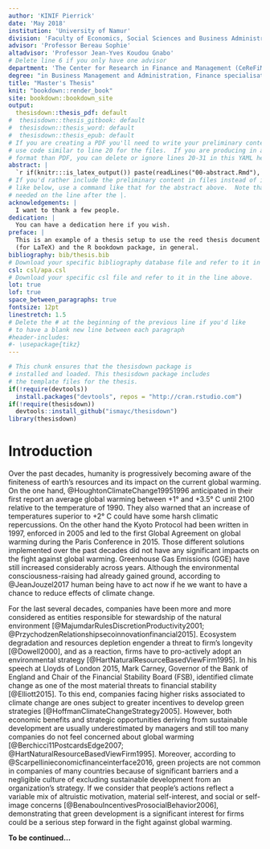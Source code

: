 ```yaml
---
author: 'KINIF Pierrick'
date: 'May 2018'
institution: 'University of Namur'
division: 'Faculty of Economics, Social Sciences and Business Administration'
advisor: 'Professor Bereau Sophie'
altadvisor: 'Professor Jean-Yves Koudou Gnabo'
# Delete line 6 if you only have one advisor
department: 'The Center for Research in Finance and Management (CeReFiM)'
degree: "in Business Management and Administration, Finance specialisation"
title: "Master's Thesis"
knit: "bookdown::render_book"
site: bookdown::bookdown_site
output: 
  thesisdown::thesis_pdf: default
#  thesisdown::thesis_gitbook: default
#  thesisdown::thesis_word: default
#  thesisdown::thesis_epub: default
# If you are creating a PDF you'll need to write your preliminary content here or
# use code similar to line 20 for the files.  If you are producing in a different
# format than PDF, you can delete or ignore lines 20-31 in this YAML header.
abstract: |
  `r if(knitr:::is_latex_output()) paste(readLines("00-abstract.Rmd"), collapse = '\n  ')`
# If you'd rather include the preliminary content in files instead of inline
# like below, use a command like that for the abstract above.  Note that a tab is 
# needed on the line after the |.
acknowledgements: |
  I want to thank a few people.
dedication: |
  You can have a dedication here if you wish. 
preface: |
  This is an example of a thesis setup to use the reed thesis document class
  (for LaTeX) and the R bookdown package, in general.
bibliography: bib/thesis.bib
# Download your specific bibliography database file and refer to it in the line above.
csl: csl/apa.csl
# Download your specific csl file and refer to it in the line above.
lot: true
lof: true
space_between_paragraphs: true
fontsize: 12pt
linestretch: 1.5
# Delete the # at the beginning of the previous line if you'd like
# to have a blank new line between each paragraph
#header-includes:
#- \usepackage{tikz}
---
```


<!--
Above is the YAML (YAML Ain't Markup Language) header that includes a lot of metadata used to produce the document.  Be careful with spacing in this header!

If you'd prefer to not include a Dedication, for example, simply delete lines 17 and 18 above or add a # before them to comment them out.  If you have other LaTeX packages you would like to include, delete the # before header-includes and list the packages after hyphens on new lines.

If you'd like to include a comment that won't be produced in your resulting file enclose it in a block like this.
-->

<!--
If you receive a duplicate label error after knitting, make sure to delete the index.Rmd file and then knit again.
-->

```r
# This chunk ensures that the thesisdown package is
# installed and loaded. This thesisdown package includes
# the template files for the thesis.
if(!require(devtools))
  install.packages("devtools", repos = "http://cran.rstudio.com")
if(!require(thesisdown))
  devtools::install_github("ismayc/thesisdown")
library(thesisdown)
```

<!-- You'll need to include the order that you'd like Rmd files to appear in the _bookdown.yml file for
PDF files and also delete the # before rmd_files: there.  You'll want to not include 00(two-hyphens)prelim.Rmd
and 00-abstract.Rmd since they are handled in the YAML above differently for the PDF version.
-->


# Introduction {-}

Over the past decades, humanity is progressively becoming aware of the finiteness of earth’s resources and its impact on the current global warming. On the one hand, @HoughtonClimateChange19951996 anticipated in their first report an average global warming between +1° and +3.5° C until 2100 relative to the temperature of 1990. They also warned that an increase of temperatures superior to +2° C could have some harsh climatic repercussions. On the other hand the Kyoto Protocol had been written in 1997, enforced in 2005 and led to the first Global Agreement on global warming during the Paris Conference in 2015. Those different solutions implemented over the past decades did not have any significant impacts on the fight against global warming. Greenhouse Gas Emissions (GGE) have still increased considerably across years. Although the environmental consciousness-raising had already gained ground, according to @JeanJouzel2017 human being have to act now if he we want to have a chance to reduce effects of climate change. 

For the last several decades, companies have been more and more considered as entities responsible for stewardship of the natural environment [@MajumdarRulesDiscretionProductivity2001; @PrzychodzenRelationshipsecoinnovationfinancial2015]. Ecosystem degradation and resources depletion engender a threat to firm’s longevity [@Dowell2000], and as a reaction, firms have to pro-actively adopt an environmental strategy [@HartNaturalResourceBasedViewFirm1995]. In his speech at Lloyds of London 2015, Mark Carney, Governor of the Bank of England and Chair of the Financial Stability Board (FSB), identified climate change as one of the most material threats to financial stability [@Elliott2015]. To this end, companies facing higher risks associated to climate change are ones subject to greater incentives to develop green strategies [@HoffmanClimateChangeStrategy2005]. However, both economic benefits and strategic opportunities deriving from sustainable development are usually underestimated by managers and still too many companies do not feel concerned about global warming [@Berchicci11PostcardsEdge2007; @HartNaturalResourceBasedViewFirm1995]. Moreover, according to @Scarpellinieconomicfinanceinterface2016, green projects are not common in companies of many countries because of significant barriers and a negligible culture of excluding sustainable development from an organization’s strategy. If we consider that people’s actions reflect a variable mix of altruistic motivation, material self-interest, and social or self-image concerns [@BenabouIncentivesProsocialBehavior2006], demonstrating that green development is a significant interest for firms could be a serious step forward in the fight against global warming.

**To be continued...**

<!--  Continue with somethink like this :

From Delmas et al 2015 :

In this study, the impacts of corporate green practices on CFP are examined following the sustainable-value framework proposed by Hart and
Milstein (2003). Using a panel of 3490 publicly-traded firms from 58 countries for the period 2002e2014, this study explores whether internal and external green practices are able, individually and in combination, to improve CFP at company level. Corporate green practices’ effects on both market-based and accountingbased measures of CFP are examined.

The rest of the paper is organized as follows: the next section
provides an overview of the main findings emerging from the literature related to the hypotheses of the study. After that, the dataset and the estimation methodology are described. Next, the results are presented and discussed. The last section discusses the main contributions to the literature and avenues for future research.

-->


